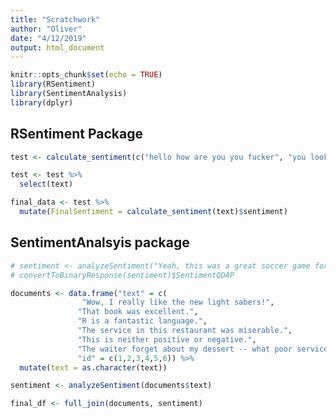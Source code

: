 ```yaml
---
title: "Scratchwork"
author: "Oliver"
date: "4/12/2019"
output: html_document
---
```


```r
knitr::opts_chunk$set(echo = TRUE)
library(RSentiment)
library(SentimentAnalysis)
library(dplyr)
```

## RSentiment Package

```r
test <- calculate_sentiment(c("hello how are you you fucker", "you look so good today", "I love you", "I hate hate hate hate hate you")) 

test <- test %>% 
  select(text)

final_data <- test %>% 
  mutate(FinalSentiment = calculate_sentiment(text)$sentiment)


```

## SentimentAnalsyis package

```r
# sentiment <- analyzeSentiment("Yeah, this was a great soccer game for the  German team!")
# convertToBinaryResponse(sentiment)$SentimentQDAP

documents <- data.frame("text" = c(
                "Wow, I really like the new light sabers!",
               "That book was excellent.",
               "R is a fantastic language.",
               "The service in this restaurant was miserable.",
               "This is neither positive or negative.",
               "The waiter forget about my dessert -- what poor service!"),
               "id" = c(1,2,3,4,5,6)) %>% 
  mutate(text = as.character(text))

sentiment <- analyzeSentiment(documents$text)

final_df <- full_join(documents, sentiment)

```

